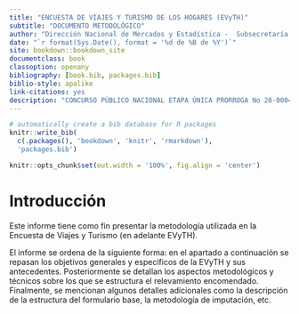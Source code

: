 ```yaml
---
title: "ENCUESTA DE VIAJES Y TURISMO DE LOS HOGARES (EVyTH)"
subtitle: "DOCUMENTO METODOLÓGICO"
author: "Dirección Nacional de Mercados y Estadística -  Subsecretaría de Desarrollo Estratégico"
date: "`r format(Sys.Date(), format = '%d de %B de %Y')`"
site: bookdown::bookdown_site
documentclass: book
classoption: openany
bibliography: [book.bib, packages.bib]
biblio-style: apalike
link-citations: yes
description: "CONCURSO PÚBLICO NACIONAL ETAPA ÚNICA PRORROGA No 28-0004-CPU19 ORDEN DE COMPRA NUMERO 28-1037-OC21 EX-2019-101343614-APN-DCPYS#SGP"
---
```



```r
# automatically create a bib database for R packages
knitr::write_bib(
  c(.packages(), 'bookdown', 'knitr', 'rmarkdown'), 
  'packages.bib')

knitr::opts_chunk$set(out.width = '100%', fig.align = 'center')
```


# Introducción {-}

Este informe tiene como fin presentar la metodología utilizada en la Encuesta de Viajes y Turismo (en adelante EVyTH). 

El informe se ordena de la siguiente forma: en el apartado a continuación se repasan los objetivos generales y específicos de la EVyTH y sus antecedentes. Posteriormente se detallan los aspectos metodológicos y técnicos sobre los que se estructura el relevamiento encomendado. Finalmente, se mencionan algunos detalles adicionales como la descripción de la estructura del formulario base, la metodología de imputación, etc.